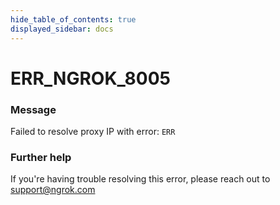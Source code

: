 ```yaml
---
hide_table_of_contents: true
displayed_sidebar: docs
---
```



# ERR_NGROK_8005

### Message

Failed to resolve proxy IP with error: `ERR`

### Further help

If you're having trouble resolving this error, please reach out to [support@ngrok.com](mailto:support@ngrok.com?subject=Help%20with%20ERR_NGROK_8005)

<ErrorDetails error="err_ngrok_8005" />
